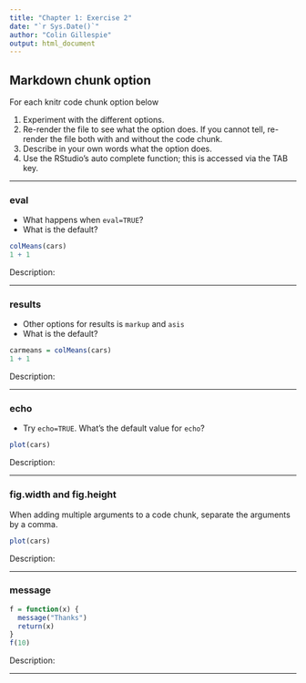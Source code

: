 ```yaml
---
title: "Chapter 1: Exercise 2"
date: "`r Sys.Date()`"
author: "Colin Gillespie"
output: html_document
---
```


## Markdown chunk option

For each knitr code chunk option below

1. Experiment with the different options.
2. Re-render the file to see what the option does. If you cannot tell, re-render the file both with and without the code chunk.
3. Describe in your own words what the option does.
4. Use the RStudio's auto complete function; this is accessed via the TAB key.

***

### eval

  * What happens when `eval=TRUE`?
  * What is the default?
```r
colMeans(cars)
1 + 1
```
Description:

***

### results

  * Other options for results is `markup` and `asis`
  * What is the default?
```r
carmeans = colMeans(cars)
1 + 1
```
Description:

***

###  echo
  * Try `echo=TRUE`. What's the default value for `echo`?

```r
plot(cars)
```
Description:

***

### fig.width and fig.height

When adding multiple arguments to a code chunk, separate the arguments by a comma.

```r
plot(cars)
```
Description:

***

### message   

```r
f = function(x) {
  message("Thanks")
  return(x)
}
f(10)
```
Description:

***
